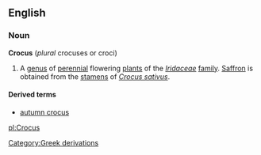 {{rfc}}
==English==
===Noun===
'''Crocus''' (''plural'' crocuses or croci)

{{wikipedia}}
# A [[genus]] of [[perennial]] flowering [[plant]]s of the ''[[Iridaceae]]'' [[family]]. [[Saffron]] is obtained from the [[stamen]]s of ''[[Crocus sativus]]''.

====Derived terms====
*[[autumn crocus]]

[[pl:Crocus]]
[[Category:Greek derivations]]